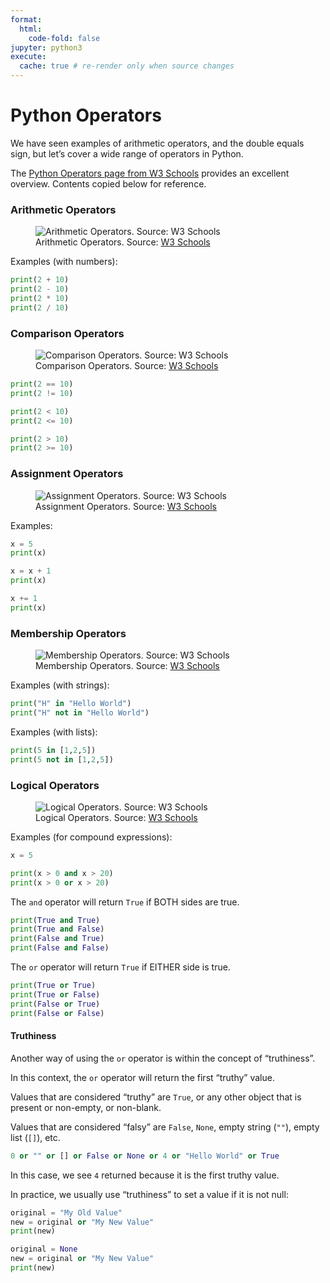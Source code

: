 ```yaml
---
format:
  html:
    code-fold: false
jupyter: python3
execute:
  cache: true # re-render only when source changes
---
```



# Python Operators


We have seen examples of arithmetic operators, and the double equals sign, but let's cover a wide range of operators in Python.

The [Python Operators page from W3 Schools](https://www.w3schools.com/python/python_operators.asp) provides an excellent overview. Contents copied below for reference.









### Arithmetic Operators

![Arithmetic Operators. Source: [W3 Schools](https://www.w3schools.com/python/python_operators.asp)](../../images/operators-arithmetic.png)

Examples (with numbers):

```python
print(2 + 10)
print(2 - 10)
print(2 * 10)
print(2 / 10)
```

### Comparison Operators

![Comparison Operators. Source: [W3 Schools](https://www.w3schools.com/python/python_operators.asp)](../../images/operators-comparison.png)

```python
print(2 == 10)
print(2 != 10)

print(2 < 10)
print(2 <= 10)

print(2 > 10)
print(2 >= 10)
```





### Assignment Operators

![Assignment Operators. Source: [W3 Schools](https://www.w3schools.com/python/python_operators.asp)](../../images/operators-assignment.png)


Examples:

```python
x = 5
print(x)

x = x + 1
print(x)

x += 1
print(x)
```

### Membership Operators

![Membership Operators. Source: [W3 Schools](https://www.w3schools.com/python/python_operators.asp)](../../images/operators-membership.png)



Examples (with strings):

```python
print("H" in "Hello World")
print("H" not in "Hello World")
```


Examples (with lists):

```python
print(5 in [1,2,5])
print(5 not in [1,2,5])
```




### Logical Operators

![Logical Operators. Source: [W3 Schools](https://www.w3schools.com/python/python_operators.asp)](../../images/operators-logical.png)


Examples (for compound expressions):

```python
x = 5

print(x > 0 and x > 20)
print(x > 0 or x > 20)
```

The `and` operator will return `True` if BOTH sides are true.

```python
print(True and True)
print(True and False)
print(False and True)
print(False and False)
```

The `or` operator will return `True` if EITHER side is true.


```python
print(True or True)
print(True or False)
print(False or True)
print(False or False)
```




#### Truthiness


Another way of using the `or` operator is within the concept of "truthiness".

In this context, the `or` operator will return the first "truthy" value.


Values that are considered "truthy" are `True`, or any other object that is present or non-empty, or non-blank.

Values that are considered "falsy" are `False`, `None`, empty string (`""`), empty list (`[]`), etc.

```python
0 or "" or [] or False or None or 4 or "Hello World" or True
```

In this case, we see `4` returned because it is the first truthy value.

In practice, we usually use "truthiness" to set a value if it is not null:


```python
original = "My Old Value"
new = original or "My New Value"
print(new)
```

```python
original = None
new = original or "My New Value"
print(new)
```
